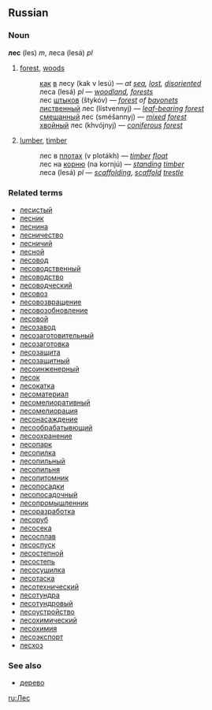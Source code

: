 ==Russian==
===Noun===
'''лес''' (les) ''m'', леса (lesá) ''pl''

# [[forest]], [[woods]]
#:[[как]] [[в]] лесу (kak v lesú) — ''at [[sea]], [[lost]], [[disoriented]]''
#:леса (lesá) ''pl'' — ''[[woodland]], [[forests]]''
#:лес [[штык|штыков]] (štykóv) — ''[[forest]] of [[bayonet]]s''
#:[[лиственный]] лес (lístvennyj) — ''[[leaf-bearing]] [[forest]]''
#:[[смешанный]] лес (sméšannyj) — ''[[mixed]] [[forest]]''
#:[[хвойный]] лес (khvójnyj) — ''[[coniferous]] [[forest]]''
# [[lumber]], [[timber]]
#:лес в [[плот|плотах]] (v plotákh) — ''[[timber]] [[float]]''
#:лес на [[корень|корню]] (na kornjú) — ''[[standing]] [[timber]]''
#:леса (lesá) ''pl'' — ''[[scaffolding]], [[scaffold]] [[trestle]]''

===Related terms===
*[[лесистый]]
*[[лесник]]
*[[леснина]]
*[[лесничество]]
*[[лесничий]]
*[[лесной]]
*[[лесовод]]
*[[лесоводственный]]
*[[лесоводство]]
*[[лесоводческий]]
*[[лесовоз]]
*[[лесовозвращение]]
*[[лесовозобновление]]
*[[лесовой]]
*[[лесозавод]]
*[[лесозаготовительный]]
*[[лесозаготовка]]
*[[лесозащита]]
*[[лесозащитный]]
*[[лесоинженерный]]
*[[лесок]]
*[[лесокатка]]
*[[лесоматериал]]
*[[лесомелиоративный]]
*[[лесомелиорация]]
*[[лесонасаждение]]
*[[лесообрабатывющий]]
*[[лесоохранение]]
*[[лесопарк]]
*[[лесопилка]]
*[[лесопильный]]
*[[лесопильня]]
*[[лесопитомник]]
*[[лесопосадки]]
*[[лесопосадочный]]
*[[лесопромышленник]]
*[[лесоразработка]]
*[[лесоруб]]
*[[лесосека]]
*[[лесосплав]]
*[[лесоспуск]]
*[[лесостепной]]
*[[лесостепь]]
*[[лесосушилка]]
*[[лесотаска]]
*[[лесотехнический]]
*[[лесотундра]]
*[[лесотундровый]]
*[[лесоустройство]]
*[[лесохимический]]
*[[лесохимия]]
*[[лесоэкспорт]]
*[[лесхоз]]

===See also===
*[[дерево]]

[[ru:Лес]]